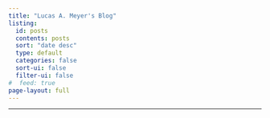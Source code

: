 ```yaml
---
title: "Lucas A. Meyer's Blog"
listing:
  id: posts
  contents: posts
  sort: "date desc"
  type: default
  categories: false
  sort-ui: false
  filter-ui: false
#  feed: true
page-layout: full
---
```

---
:::{#posts}
:::

<!--- <hr><p>You can also find me on <a rel="me" href="https://data-folks.masto.host/@lucasmeyer">Mastodon</a></p>. --->
